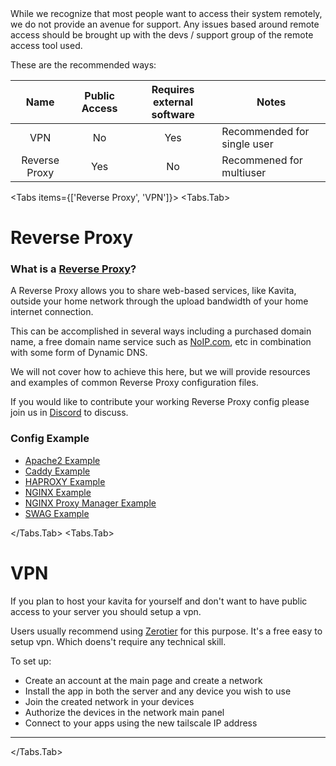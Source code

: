 
<Callout type="info">
While we recognize that most people want to access their system remotely, we do not provide an avenue for support. Any issues based around remote access should be brought up with the devs / support group of the remote access tool used. 
</Callout>

These are the recommended ways:

|     Name      | Public Access | Requires external software | Notes                       |
|:-------------:|:-------------:|:--------------------------:|-----------------------------|
|      VPN      |      No       |            Yes             | Recommended for single user |
| Reverse Proxy |      Yes      |             No             | Recommened for multiuser    |

<Tabs items={['Reverse Proxy', 'VPN']}>
  <Tabs.Tab>
# Reverse Proxy
### What is a [Reverse Proxy](https://en.wikipedia.org/wiki/Reverse_proxy)?

A Reverse Proxy allows you to share web-based services, like Kavita, outside your home network through the upload bandwidth of your home internet connection.

This can be accomplished in several ways including a purchased domain name, a free domain name service such as [NoIP.com](https://www.noip.com/), etc in combination with some form of Dynamic DNS.

We will not cover how to achieve this here, but we will provide resources and examples of common Reverse Proxy configuration files.

If you would like to contribute your working Reverse Proxy config please join us in [Discord](https://discord.gg/b52wT37kt7) to discuss. 

### Config Example

* [Apache2 Example](remote-access/apache2-example)
* [Caddy Example](remote-access/caddy-example)
* [HAPROXY Example](remote-access/haproxy-example)
* [NGINX Example](remote-access/nginx-example)
* [NGINX Proxy Manager Example](remote-access/npm-example)
* [SWAG Example](remote-access/swag-example)

</Tabs.Tab>
<Tabs.Tab>
# VPN
If you plan to host your kavita for yourself and don't want to have public access to your server you should setup a vpn. 

Users usually recommend using [Zerotier](https://www.zerotier.com/) for this purpose. It's a free easy to setup vpn. Which doens't require any technical skill.

To set up:
- Create an account at the main page and create a network
- Install the app in both the server and any device you wish to use
- Join the created network in your devices
- Authorize the devices in the network main panel
- Connect to your apps using the new tailscale IP address
----
  </Tabs.Tab>
</Tabs>